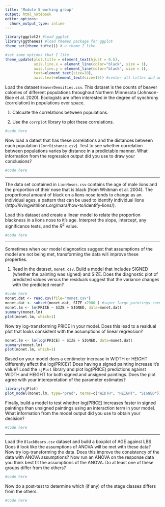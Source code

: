 ```yaml
---
title: 'Module 5 working group'
output: html_notebook
editor_options: 
  chunk_output_type: inline
---
```


```r
library(ggplot2) #load ggplot
library(ggthemes) #load themes package for ggplot
theme_set(theme_tufte()) # a theme I like.

#set some options that I like
theme_update(plot.title = element_text(hjust = 0.5), 
             axis.line.x = element_line(color="black", size = 1),
             axis.line.y = element_line(color="black", size = 1),
             text=element_text(size=20),
             axis.text=element_text(size=15)) #center all titles and and axis lines
```

Load the dataset `BeaverDensities.csv`. This dataset is the counts of beaver colonies of different populations throughout Northern Minnesota (Johnson-Bice et al. 2020). Ecologists are often interested in the degree of synchrony (correlation) in populations over space. 

1. Calcuate the correlations between populations.

2. Use the `corrplot` library to plot these correlations.


```r
#code here
```


Now load a datast that has these correlations and the distances between each population (`CorrDistance.csv`). Test to see whether correlation between populations varies by distance in a predictable manner. What information from the regression output did you use to draw your conclusions?

```r
#code here
```

**********************

The data set contained in `LionNoses.csv` contains the age of male lions and the proportion of their nose that is black (from Whitman et al. 2004). The proportional amount of black on a lions nose tends to change as an individual ages, a pattern that can be used to identify individual lions (http://livingwithlions.org/mara/how-to/identify-lions/). 

Load this dataset and create a linear model to relate the proportion blackness in a lions nose to it's age. Interpret the slope, intercept, any significance tests, and the $R^2$ value.

```r
#code here
```


****************************

Sometimes when our model diagnostics suggest that assumptions of the model are not being met, transforming the data will improve these properties. 

1. Read in the dataset, `monet.csv`. Build a model that includes SIGNED (whether the painting was signed) and SIZE. Does the diagnostic plot of predicted values versus the residuals suggest that the variance changes with the predicted mean?

```r
#code here
monet.dat <- read.csv(file="monet.csv")
monet.dat <- subset(monet.dat, SIZE <2000 ) #super large paintings seem to behave differently than the rest so we will only look at a subset of them
monet.lm <- lm(PRICE ~ SIZE + SIGNED, data=monet.dat)
summary(monet.lm)
plot(monet.lm, which=1)
```

Now try log-transforming PRICE in your model. Does this lead to a residual plot that looks consistent with the assumptions of linear regression?

```r
monet.lm <- lm(log(PRICE) ~ SIZE + SIGNED, data=monet.dat)
summary(monet.lm)
plot(monet.lm, which=1)

```

Based on your model does a centimeter increase in WIDTH or HEIGHT differently affect the log(PRICE)? Does having a signed painting increase it's value? Load the `sjPlot` library and plot log(PRICE) predictions against WIDTH and HEIGHT for both signed and unsigned paintings. Does the plot agree with your interepretation of the parameter estimates?

```r
library(sjPlot)
plot_model(monet.lm, type="pred", terms=c("WIDTH", "HEIGHT", "SIGNED"))
```

Finally, build a model to test whether log(PRICE) increases faster in signed paintings than unsigned paintings using an interaction term in your model. What information from the model output did you use to obtain your decision?

```r
#code here
```


**********************


Load the `BlackBears.csv` dataset and build a boxplot of AGE against LBS. Does it look like the assumptions of ANOVA will be met with these data? Now try log-transforming the data. Does this improve the consistency of the data with ANOVA assumptions? Now run an ANOVA on the response data you think best fit the assumptions of the ANOVA. Do at least one of these groups differ from the others?

```r
#code here
```


Now do a post-test to determine which (if any) of the stage classes differs from the others. 

```r
#code here
```

